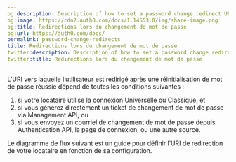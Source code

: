 ```yaml
---
og:description: Description of how to set a password change redirect URI
og:image: https://cdn2.auth0.com/docs/1.14553.0/img/share-image.png
og:title: Redirections lors du changement de mot de passe
og:url: https://auth0.com/docs/
permalink: password-change-redirects
title: Redirections lors du changement de mot de passe
twitter:description: Description of how to set a password change redirect URI
twitter:title: Redirections lors du changement de mot de passe
---
```


L’URI vers laquelle l’utilisateur est redirigé après une réinitialisation de mot de passe réussie dépend de toutes les conditions suivantes :

1. si votre locataire utilise la connexion Universelle ou Classique, et
2. si vous générez directement un ticket de changement de mot de passe via Management API, ou
3. si vous envoyez un courriel de changement de mot de passe depuis Authentication API, la page de connexion, ou une autre source.

Le diagramme de flux suivant est un guide pour définir l’URI de redirection de votre locataire en fonction de sa configuration.